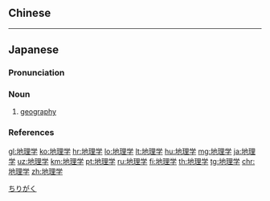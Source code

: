 {{also|地理學}}
==Chinese==
{{zh-see|地理學}}

----

==Japanese==
{{wikipedia|lang=ja}}
{{ja-kanjitab|ち|り|がく|yomi=o}}

===Pronunciation===
{{ja-pron|ちりがく|acc=2|acc_ref=NHK,DJR|y=ko}}

===Noun===
{{ja-noun|ちりがく|kyu=地理學}}

# [[geography]] {{gloss|study of physical structure and inhabitants of the Earth}}

===References===
<references/>
[[Category:ja:Geography|ちりがく]]

[[gl:地理学]]
[[ko:地理学]]
[[hr:地理学]]
[[lo:地理学]]
[[lt:地理学]]
[[hu:地理学]]
[[mg:地理学]]
[[ja:地理学]]
[[uz:地理学]]
[[km:地理学]]
[[pt:地理学]]
[[ru:地理学]]
[[fi:地理学]]
[[th:地理学]]
[[tg:地理学]]
[[chr:地理学]]
[[zh:地理学]]